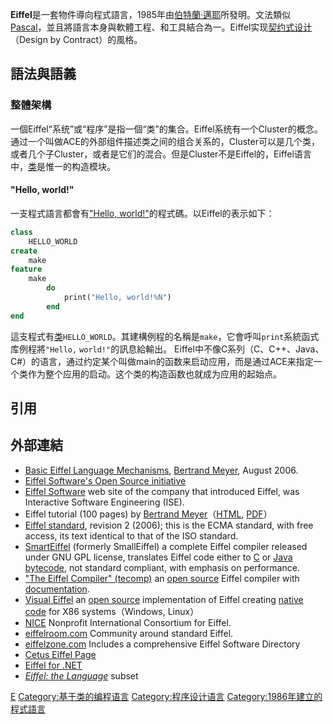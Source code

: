 {{Infobox programming language
| name = Eiffel
| logo = [[File:Eiffel_logo.svg|frameless]]
| paradigm = [[面向对象编程|面向对象]], [[基于类的编程|基于类]], [[泛型编程|泛型]], [[并发面向对象编程|并发]]
| year = {{start date and age|1986}}<ref>{{cite web|title=Eiffel in a Nutshell|url=https://archive.eiffel.com/eiffel/nutshell.html|website=archive.eiffel.com|accessdate=24 August 2017|language=en|archive-date=2019-01-13|archive-url=https://web.archive.org/web/20190113232239/https://archive.eiffel.com/eiffel/nutshell.html|dead-url=yes}}</ref>
| designer = [[Bertrand_Meyer|Bertrand Meyer]]
| developer = Eiffel Software
| latest release version = EiffelStudio 21.11<ref>{{cite web|title=EiffelStudio 21.11 is available!|url=https://www.eiffel.org/blog/eiffelstudio_21_11|website=Eiffel.org|date=11 February 2022}}</ref>
| latest release date = {{start date and age|2021|12|09|df=y}}
| typing = [[类型系统|静态]]
| implementations = [[EiffelStudio|EiffelStudio]], [[LibertyEiffel|LibertyEiffel]], [[SmartEiffel|SmartEiffel]], [[Visual_Eiffel|Visual Eiffel]], Gobo Eiffel, "The Eiffel Compiler" tecomp
| dialects = 
| influenced_by = [[Ada|Ada]], [[Simula|Simula]], [[Z_notation|Z]]
| influenced = [[Ada|Ada 2012]], [[Albatross_(编程语言)|Albatross]], [[C_Sharp|C#]], [[D语言|D]], [[Java|Java]], [[Racket|Racket]], [[Ruby|Ruby]],<ref name="nov2pro">{{cite book|last=Cooper|first=Peter|title=Beginning Ruby: From Novice to Professional|edition=2nd|series=Beginning from Novice to Professional|year=2009|publisher=APress|location=Berkeley|isbn=978-1-4302-2363-4|page=101|quote=To a lesser extent, Python, LISP, Eiffel, Ada, and C++ have also influenced Ruby.}}</ref> [[Sather|Sather]], [[Scala|Scala]]
| programming language = Eiffel
| platform = [[跨平台|跨平台]]
| operating_system = [[FreeBSD|FreeBSD]], [[Linux|Linux]], [[Mac_OS_X|Mac OS X]], [[OpenBSD|OpenBSD]], [[Solaris|Solaris]], [[Windows|Windows]]
| license = 双许可和企业许可
| file_ext = <code>.e</code>
| website = {{URL|https://www.eiffel.org/}}
| caption = 
}}
'''Eiffel'''是一套物件導向程式語言，1985年由[[伯特蘭·邁耶|伯特蘭·邁耶]]所發明。文法類似[[Pascal_(程式語言)|Pascal]]，並且將語言本身與軟體工程、和工具結合為一。Eiffel实现[[契约式设计|契约式设计]]（Design by Contract）的風格。

==語法與語義==
=== 整體架構 ===
一個Eiffel“系统”或“程序”是指一個“类”的集合。Eiffel系统有一个Cluster的概念。通过一个叫做ACE的外部组件描述类之间的组合关系的，Cluster可以是几个类，或者几个子Cluster，或者是它们的混合。但是Cluster不是Eiffel的{{en-link|语言构造|Language construct}}，Eiffel语言中，[[类_(计算机科学)|类]]是惟一的构造模块。

===="Hello, world!"====
一支程式語言都會有[[Hello_world_program|"Hello, world!"]]的程式碼。以Eiffel的表示如下：
<syntaxhighlight lang="eiffel">
class
    HELLO_WORLD
create
    make
feature
    make
        do
            print("Hello, world!%N")
        end
end
</syntaxhighlight>

這支程式有[[类_(计算机科学)|类]]<code>HELLO_WORLD</code>。其建構例程的名稱是<code>make</code>，它會呼叫<code>print</code>系統函式库例程將<code>"Hello,</code> <code>world!"</code>的訊息給輸出。
Eiffel中不像C系列（C、C++、Java、C#）的语言，通过约定某个叫做main的函数来启动应用，而是通过ACE来指定一个类作为整个应用的启动。这个类的构造函数也就成为应用的起始点。

==引用==
{{reflist}}

==外部連結==
* [http://se.ethz.ch/~meyer/publications/online/eiffel/basic.html Basic Eiffel Language Mechanisms]{{Wayback|url=http://se.ethz.ch/~meyer/publications/online/eiffel/basic.html |date=20170615155233 }}, [http://se.ethz.ch/~meyer/ Bertrand Meyer]{{Wayback|url=http://se.ethz.ch/~meyer/ |date=20100118090336 }}, August 2006.
* [http://dev.eiffel.com Eiffel Software's Open Source initiative]{{Wayback|url=http://dev.eiffel.com/ |date=20080703155701 }}
* [http://www.eiffel.com/ Eiffel Software]{{Wayback|url=http://www.eiffel.com/ |date=19961226221841 }} web site of the company that introduced Eiffel, was Interactive Software Engineering (ISE).
* Eiffel tutorial (100 pages) by [[Bertrand_Meyer|Bertrand Meyer]]（[http://archive.eiffel.com/doc/online/eiffel50/intro/language/tutorial-00.html HTML]{{Wayback|url=http://archive.eiffel.com/doc/online/eiffel50/intro/language/tutorial-00.html |date=20040630233709 }}, [http://www.eiffel.com/doc/online/eiffel50/intro/language/tutorial.pdf PDF]{{Wayback|url=http://www.eiffel.com/doc/online/eiffel50/intro/language/tutorial.pdf |date=20030315013001 }}）
* [http://www.ecma-international.org/publications/standards/Ecma-367.htm Eiffel standard]{{Wayback|url=http://www.ecma-international.org/publications/standards/Ecma-367.htm |date=20080616025345 }}, revision 2 (2006); this is the ECMA standard, with free access, its text identical to that of the ISO standard.
* [http://smarteiffel.loria.fr/ SmartEiffel]{{Wayback|url=http://smarteiffel.loria.fr/ |date=20110413014415 }} (formerly SmallEiffel) a complete Eiffel compiler released under GNU GPL license, translates Eiffel code either to [[C_language|C]] or [[Java_bytecode|Java bytecode]], not standard compliant, with emphasis on performance.
* [http://www.sourceforge.net/projects/tecomp "The Eiffel Compiler" (tecomp)]{{Wayback|url=http://www.sourceforge.net/projects/tecomp |date=20100117204043 }} an [[open_source|open source]] Eiffel compiler with [http://tecomp.sourceforge.net documentation]{{Wayback|url=http://tecomp.sourceforge.net/ |date=20170515154118 }}.
* [https://web.archive.org/web/20190719030630/http://visual-eiffel.org/ Visual Eiffel] an [[open_source|open source]] implementation of Eiffel creating [[native_code|native code]] for X86 systems（Windows, Linux）
* [http://www.eiffel-nice.org/ NICE]{{Wayback|url=http://www.eiffel-nice.org/ |date=20071214083024 }} Nonprofit International Consortium for Eiffel.
* [http://www.eiffelroom.com/ eiffelroom.com]{{Wayback|url=http://www.eiffelroom.com/ |date=20100108070852 }} Community around standard Eiffel.
* [https://web.archive.org/web/20041129095939/http://eiffelzone.com/ eiffelzone.com] Includes a comprehensive Eiffel Software Directory
* [https://web.archive.org/web/20040604193933/http://cetus-links.org/oo_eiffel.html Cetus Eiffel Page]
* [https://web.archive.org/web/20060414005314/http://www.eiffel.com/products/envsn/ Eiffel for .NET]
* [http://archive.eiffel.com/nice/language/ <cite>Eiffel: the Language</cite>]{{Wayback|url=http://archive.eiffel.com/nice/language/ |date=20030331060519 }} subset

{{Ecma International Standards}}
{{程序设计语言}}

[[Category:面向对象的编程语言|E]]
[[Category:基于类的编程语言|Category:基于类的编程语言]]
[[Category:程序设计语言|Category:程序设计语言]]
[[Category:1986年建立的程式語言|Category:1986年建立的程式語言]]